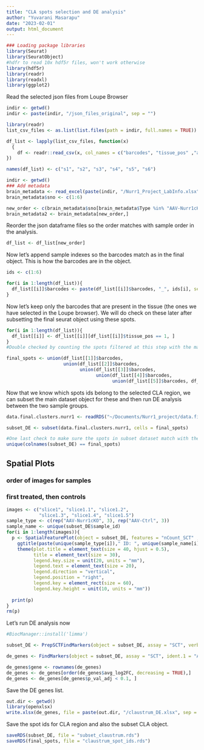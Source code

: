 ```yaml
---
title: "CLA spots selection and DE analysis"
author: "Yuvarani Masarapu"
date: "2023-02-01"
output: html_document
---
```


```r
### Loading package libraries
library(Seurat)
library(SeuratObject)
#hdfr to read 10x hdf5r files, won't work otherwise
library(hdf5r)
library(readr)
library(readxl)
library(ggplot2)
```

Read the selected json files from Loupe Browser

```r
indir <- getwd()
indir <- paste(indir, "/json_files_original", sep = "")
```

```r
library(readr)
list_csv_files <- as.list(list.files(path = indir, full.names = TRUE))

df_list <- lapply(list_csv_files, function(x)
  {
    df <- readr::read_csv(x, col_names = c("barcodes", "tissue_pos" ,"array_pos1", "array_pos2", "image_x", "image_y"))
})

names(df_list) <- c("s1", "s2", "s3", "s4", "s5", "s6")
```


```r
indir <- getwd()
### Add metadata
brain_metadata <- read_excel(paste(indir, "/Nurr1_Project_LabInfo.xlsx", sep = ""), sheet = "Sheet1")
brain_metadata$sno <- c(1:6)

new_order <- c(brain_metadata$sno[brain_metadata$Type %in% "AAV-Nurr1cKO"], brain_metadata$sno[brain_metadata$Type %in% "AAV-Ctrl"])
brain_metadata2 <- brain_metadata[new_order,]
```

Reorder the json dataframe files so the order matches with sample order in the analysis.

```r
df_list <- df_list[new_order]
```

Now let's append sample indexes so the barcodes match as in the final object. This is how the barcodes are in the object.

```r
ids <- c(1:6)

for(i in 1:length(df_list)){
  df_list[[i]]$barcodes <- paste(df_list[[i]]$barcodes, "_", ids[i], sep = "")
}
```

Now let's keep only the barcodes that are present in the tissue (the ones we have selected in the Loupe browser).
We will do check on these later after subsetting the final seurat object using these spots.

```r
for(i in 1:length(df_list)){
  df_list[[i]] <- df_list[[i]][df_list[[i]]$tissue_pos == 1, ]
}
#Double checked by counting the spots filtered at this step with the manual annotated images from Loupe Browser.
```


```r
final_spots <- union(df_list[[1]]$barcodes,
                     union(df_list[[2]]$barcodes,
                           union(df_list[[3]]$barcodes,
                                 union(df_list[[4]]$barcodes,
                                       union(df_list[[5]]$barcodes, df_list[[6]]$barcodes)))))
```

Now that we know which spots ids belong to the selected CLA region, we can subset the main dataset object for these and then run DE analysis between the two sample groups.

```r
data.final.clusters.nurr1 <- readRDS("~/Documents/Nurr1_project/data.final.clusters.nurr1_updated.rds")

subset_DE <- subset(data.final.clusters.nurr1, cells = final_spots)

#One last check to make sure the spots in subset dataset match with the spot ids that were selected in the CLA region.
unique(colnames(subset_DE) == final_spots)
```

## Spatial Plots

### order of images for samples
### first treated, then controls
```r
images <- c("slice1", "slice1.1", "slice1.2", 
            "slice1.3", "slice1.4", "slice1.5")
sample_type <- c(rep("AAV-Nurr1cKO", 3), rep("AAV-Ctrl", 3))
sample_name <- unique(subset_DE$sample_id)
for(i in 1:length(images)){
  p <- SpatialFeaturePlot(object = subset_DE, features = "nCount_SCT" ,crop = F, pt.size.factor = 1, stroke = 0, images = images[i]) +
    ggtitle(paste(unique(sample_type[i])," ID: ", unique(sample_name[i]),sep = "" )) + 
    theme(plot.title = element_text(size = 40, hjust = 0.5), 
          title = element_text(size = 30), 
          legend.key.size = unit(20, units = "mm"),
          legend.text = element_text(size = 20), 
          legend.direction = "vertical", 
          legend.position = "right", 
          legend.key = element_rect(size = 60), 
          legend.key.height = unit(10, units = "mm"))
  
  print(p)
}
rm(p)
```


Let's run DE analysis now
```r
#BiocManager::install('limma')

subset_DE <- PrepSCTFindMarkers(object = subset_DE, assay = "SCT", verbose = TRUE)

de_genes <- FindMarkers(object = subset_DE, assay = "SCT", ident.1 = "AAV-Nurr1cKO", ident.2 = "AAV-Ctrl", group.by = "sample_type", min.pct = 0.1, min.cells.group = 3, random.seed = 83, recorrect_umi=FALSE)
```

```r
de_genes$gene <- rownames(de_genes)
de_genes <- de_genes[order(de_genes$avg_log2FC, decreasing = TRUE),]
de_genes <- de_genes[de_genes$p_val_adj < 0.1, ]
```

Save the DE genes list.

```r
out.dir <- getwd()
library(openxlsx)
write.xlsx(de_genes, file = paste(out.dir, "/claustrum_DE.xlsx", sep = ""))
```

Save the spot ids for CLA region and also the subset CLA object.

```r
saveRDS(subset_DE, file = "subset_claustrum.rds")
saveRDS(final_spots, file = "claustrum_spot_ids.rds")
```

